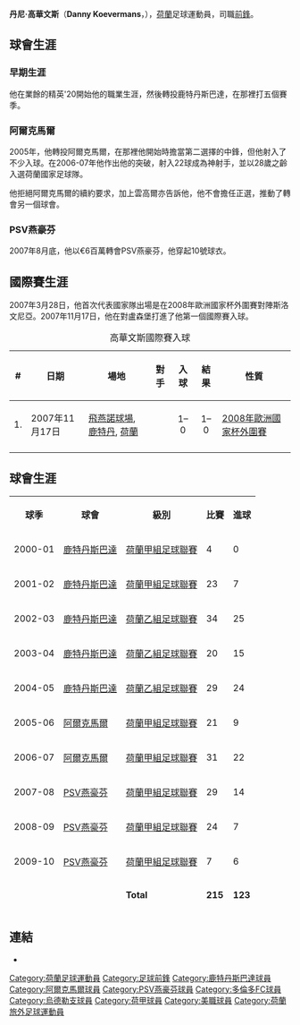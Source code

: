 {{Infobox Football biography 2
| playername           = 高華文斯
| fullname           = Danny Koevermans
| image                = [[File:Danny-Koevermans2.jpg|240px]]
| height               = {{height|m=1.91}}
| dateofbirth          = {{birth date and age|1978|11|1|df=y}}
| cityofbirth          = 
| countryofbirth       = [[荷蘭|荷蘭]]
| currentclub          = 
| clubnumber           = 
| position             = [[前鋒_(足球)|前鋒]]
| youthyears1          = 
| youthclubs1          = 
| years1         = 2000–2005 | clubs1 = [[鹿特丹斯巴達|鹿特丹斯巴達]]      | caps1 = 110 | goals1 = 70
| years2         = 2005–2007 | clubs2 = [[阿爾克馬爾|阿爾克馬爾]] | caps2 = 52  | goals2 = 30
| years3         = 2007–2011     | clubs3 = [[PSV燕豪芬|PSV燕豪芬]]     | caps3 = 91  | goals3 = 34
| years4         = 2011–2013 | clubs4 = [[多倫多足球會|多倫多FC]]            | caps4 = 30 | goals4 = 17
| years5         = 2014     | clubs5 = [[烏德勒支足球會|烏德勒支]]             | caps5 = 3   | goals5 = 0
| nationalyears1 = 2007            | nationalteam1  = [[荷蘭國家足球隊|荷蘭]]
| nationalcaps1  = 4               | nationalgoals1 = 1
| pcupdate       = March 20, 2014
| ntupdate       = 
}}

'''丹尼·高華文斯'''（'''Danny Koevermans'''，{{bd|1978年|11月1日|catIDx=Danny Koevermans}}），[[荷蘭|荷蘭]]足球運動員，司職[[前鋒_(足球)|前鋒]]。

==球會生涯==

===早期生涯===

他在業餘的精英'20開始他的職業生涯，然後轉投鹿特丹斯巴達，在那裡打五個賽季。

===阿爾克馬爾===

2005年，他轉投阿爾克馬爾，在那裡他開始時擔當第二選擇的中鋒，但他射入了不少入球。在2006-07年他作出他的突破，射入22球成為神射手，並以28歲之齡入選荷蘭國家足球隊。

他拒絕阿爾克馬爾的續約要求，加上雲高爾亦告訴他，他不會擔任正選，推動了轉會另一個球會。

===PSV燕豪芬===

2007年8月底，他以€6百萬轉會PSV燕豪芬，他穿起10號球衣。

== 國際賽生涯 ==
2007年3月28日，他首次代表國家隊出場是在2008年歐洲國家杯外圍賽對陣斯洛文尼亞。2007年11月17日，他在對盧森堡打進了他第一個國際賽入球。

{| class="wikitable" style="font-size:90%"
|+ 高華文斯國際賽入球
! # !! 日期 !! 場地 !! 對手 !! 入球 !! 結果 !! 性質
|-
| 1. || 2007年11月17日 || [[飛燕諾球場|飛燕諾球場]], [[鹿特丹|鹿特丹]], [[荷蘭|荷蘭]] || {{fb|LUX}} || <center>1–0 || <center>1–0 || [[2008年歐洲國家杯外圍賽|2008年歐洲國家杯外圍賽]]
|-
|}

== 球會生涯 ==
{| class="wikitable" style="font-size:90%; text-align: center;"
! 球季
! 球會
! 級別
! 比賽
! 進球
<tr><td>2000-01<td>[[鹿特丹斯巴達|鹿特丹斯巴達]]<td>[[荷蘭甲組足球聯賽|荷蘭甲組足球聯賽]]<td>4<td>0
<tr><td>2001-02<td>[[鹿特丹斯巴達|鹿特丹斯巴達]]<td>[[荷蘭甲組足球聯賽|荷蘭甲組足球聯賽]]<td>23<td>7
<tr><td>2002-03<td>[[鹿特丹斯巴達|鹿特丹斯巴達]]<td>[[荷蘭乙組足球聯賽|荷蘭乙組足球聯賽]]<td>34<td>25
<tr><td>2003-04<td>[[鹿特丹斯巴達|鹿特丹斯巴達]]<td>[[荷蘭乙組足球聯賽|荷蘭乙組足球聯賽]]<td>20<td>15
<tr><td>2004-05<td>[[鹿特丹斯巴達|鹿特丹斯巴達]]<td>[[荷蘭乙組足球聯賽|荷蘭乙組足球聯賽]]<td>29<td>24
<tr><td>2005-06<td>[[阿爾克馬爾|阿爾克馬爾]]<td>[[荷蘭甲組足球聯賽|荷蘭甲組足球聯賽]]<td>21<td>9
<tr><td>2006-07<td>[[阿爾克馬爾|阿爾克馬爾]]<td>[[荷蘭甲組足球聯賽|荷蘭甲組足球聯賽]]<td>31<td>22
<tr><td>2007-08<td>[[PSV燕豪芬|PSV燕豪芬]]<td>[[荷蘭甲組足球聯賽|荷蘭甲組足球聯賽]]<td>29<td>14
<tr><td>2008-09<td>[[PSV燕豪芬|PSV燕豪芬]]<td>[[荷蘭甲組足球聯賽|荷蘭甲組足球聯賽]]<td>24<td>7
<tr><td>2009-10<td>[[PSV燕豪芬|PSV燕豪芬]]<td>[[荷蘭甲組足球聯賽|荷蘭甲組足球聯賽]]<td>7<td>6
<tr><td> <td> <td>'''Total'''<td>'''215'''<td>'''123'''	
|}

==連結==
* {{wvo|1527|Danny Koevermans}} 

{{DEFAULTSORT:Koevermans, Danny}}
[[Category:荷蘭足球運動員|Category:荷蘭足球運動員]]
[[Category:足球前鋒|Category:足球前鋒]]
[[Category:鹿特丹斯巴達球員|Category:鹿特丹斯巴達球員]]
[[Category:阿爾克馬爾球員|Category:阿爾克馬爾球員]]
[[Category:PSV燕豪芬球員|Category:PSV燕豪芬球員]]
[[Category:多倫多FC球員|Category:多倫多FC球員]]
[[Category:烏德勒支球員|Category:烏德勒支球員]]
[[Category:荷甲球員|Category:荷甲球員]]
[[Category:美職球員|Category:美職球員]]
[[Category:荷蘭旅外足球運動員|Category:荷蘭旅外足球運動員]]